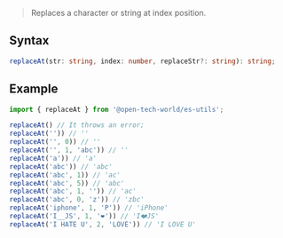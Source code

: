> Replaces a character or string at index position.

## Syntax

```ts
replaceAt(str: string, index: number, replaceStr?: string): string;
```

## Example

```ts
import { replaceAt } from '@open-tech-world/es-utils';

replaceAt() // It throws an error;
replaceAt('')) // ''
replaceAt('', 0)) // ''
replaceAt('', 1, 'abc')) // ''
replaceAt('a')) // 'a'
replaceAt('abc')) // 'abc'
replaceAt('abc', 1)) // 'ac'
replaceAt('abc', 5)) // 'abc'
replaceAt('abc', 1, '')) // 'ac'
replaceAt('abc', 0, 'z')) // 'zbc'
replaceAt('iphone', 1, 'P')) // 'iPhone'
replaceAt('I__JS', 1, '❤️')) // 'I❤️JS'
replaceAt('I HATE U', 2, 'LOVE')) // 'I LOVE U'
```
